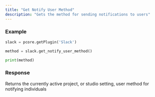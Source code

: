 ```yaml
---
title: "Get Notify User Method"
description: "Gets the method for sending notifications to users"
---
```


### Example
```python Slack\Scripts\client\prism\api.py lines icon="python"
slack = pcore.getPlugin('Slack')

method = slack.get_notify_user_method()

print(method)
```
  
### Response
<ResponseField name="user_method" type="String">
    Returns the currently active project, or studio setting, user method for notifying individuals
</ResponseField>
  
